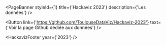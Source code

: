 

<PageBanner styleId={1} title={'Hackaviz 2023'} description={'Les données'} />

<section id="one">
<div className="inner">

<Button link={'https://github.com/ToulouseDataViz/Hackaviz-2023'} text={'Voir la page Github dédiée aux données'} />

<!--
<div
  className="blog-post-content"
  dangerouslySetInnerHTML={{ __html: props.data.allFile.nodes[0].childMarkdownRemark.html }}
/>
-->

<HackavizFooter year={'2023'} />

</div>
</section>

<!--
  query {
    allFile(filter: { name: { eq: "hackaviz23_description" } }) {
      nodes {
        childMarkdownRemark {
          html
        }
      }
    }
  }
`;
-->
